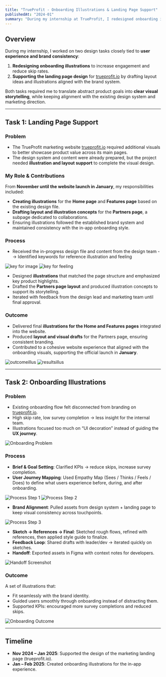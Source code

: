 ```yaml
---
title: "TrueProfit - Onboarding Illustrations & Landing Page Support"
publishedAt: "2024-01"
summary: "During my internship at TrueProfit, I redesigned onboarding illustrations to improve engagement and supported the landing page design with layout drafts and brand-aligned visuals."
---
```


## Overview  

During my internship, I worked on two design tasks closely tied to **user experience and brand consistency**:  

1. **Redesigning onboarding illustrations** to increase engagement and reduce skip rates.  
2. **Supporting the landing page design** for [trueprofit.io](https://trueprofit.io/) by drafting layout ideas and illustrations aligned with the brand system.  

Both tasks required me to translate abstract product goals into **clear visual storytelling**, while keeping alignment with the existing design system and marketing direction.  

---

## Task 1: Landing Page Support  

### Problem  
- The TrueProfit marketing website [trueprofit.io](https://trueprofit.io/) required additional visuals to better showcase product value across its main pages.  
- The design system and content were already prepared, but the project needed **illustration and layout support** to complete the visual design.  

### My Role & Contributions  
From **November until the website launch in January**, my responsibilities included:  
- **Creating illustrations** for the **Home page** and **Features page** based on the existing design file.  
- **Drafting layout and illustration concepts** for the **Partners page**, a subpage dedicated to collaborations.  
- Ensuring illustrations followed the established brand system and maintained consistency with the in-app onboarding style.  

### Process  
- Received the in-progress design file and content from the design team --> Identified keywords for reference illustration and feeling

![key for image](https://res.cloudinary.com/dqtfjvkok/image/upload/v1758739200/truepro-01_hcnk3e.png) 
![key for feeling](https://res.cloudinary.com/dqtfjvkok/image/upload/v1758739200/truepro-02_xul57w.png)  

- Designed **illustrations** that matched the page structure and emphasized key product highlights.  
- Drafted the **Partners page layout** and produced illustration concepts to support its storytelling.  
- Iterated with feedback from the design lead and marketing team until final approval.  

### Outcome  
- Delivered final **illustrations for the Home and Features pages** integrated into the website.  
- Produced **layout and visual drafts** for the Partners page, ensuring consistent branding.  
- Contributed to a cohesive website experience that aligned with the onboarding visuals, supporting the official launch in **January**.  

![outcomeillus](https://res.cloudinary.com/dqtfjvkok/image/upload/v1758739200/truepro-03_a32knn.png)
![resultsillus](https://res.cloudinary.com/dqtfjvkok/image/upload/v1758979026/truepro-02-ux_yjgd3g.png)

---

## Task 2: Onboarding Illustrations  

### Problem  
- Existing onboarding flow felt disconnected from branding on [trueprofit.io](https://trueprofit.io/).  
- High skip rate, low survey completion → less insight for the internal team.  
- Illustrations focused too much on “UI decoration” instead of guiding the **UX journey**.  

![Onboarding Problem](https://res.cloudinary.com/dqtfjvkok/image/upload/v1758730723/01_xdfyoa.png)  

### Process  
- **Brief & Goal Setting**: Clarified KPIs → reduce skips, increase survey completion.  
- **User Journey Mapping**: Used Empathy Map (Sees / Thinks / Feels / Does) to define what users experience before, during, and after onboarding. 

![Process Step 1](https://res.cloudinary.com/dqtfjvkok/image/upload/v1758732412/04_sypjpi.png) 
![Process Step 2](https://res.cloudinary.com/dqtfjvkok/image/upload/v1758730723/03_diajt3.png) 

- **Brand Alignment**: Pulled assets from design system + landing page to keep visual consistency across touchpoints.

![Process Step 3](https://res.cloudinary.com/dqtfjvkok/image/upload/v1758730723/05_wo4zax.png)  

- **Sketch → References → Final**: Sketched rough flows, refined with references, then applied style guide to finalize.  
- **Feedback Loop**: Shared drafts with leader/dev → iterated quickly on sketches.  
- **Handoff**: Exported assets in Figma with context notes for developers.  

![Handoff Screenshot](https://res.cloudinary.com/dqtfjvkok/image/upload/v1758733263/Screenshot_212_bpptse.png)  

### Outcome  
A set of illustrations that:  
- Fit seamlessly with the brand identity.  
- Guided users smoothly through onboarding instead of distracting them.  
- Supported KPIs: encouraged more survey completions and reduced skips.  

![Onboarding Outcome](https://res.cloudinary.com/dqtfjvkok/image/upload/v1758730725/Frame_560_t1ebbr.png)  

---

## Timeline  

- **Nov 2024 – Jan 2025**: Supported the design of the marketing landing page (trueprofit.io).  
- **Jan – Feb 2025**: Created onboarding illustrations for the in-app experience.  